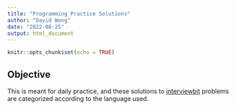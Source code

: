 ```yaml
---
title: "Programming Practice Solutions"
author: "David Wong"
date: "2022-08-25"
output: html_document
---
```


```r
knitr::opts_chunk$set(echo = TRUE)
```

## Objective

This is meant for daily practice, and these solutions to [interviewbit](https://www.interviewbit.com/courses/programming/) problems are categorized according to the language used.

